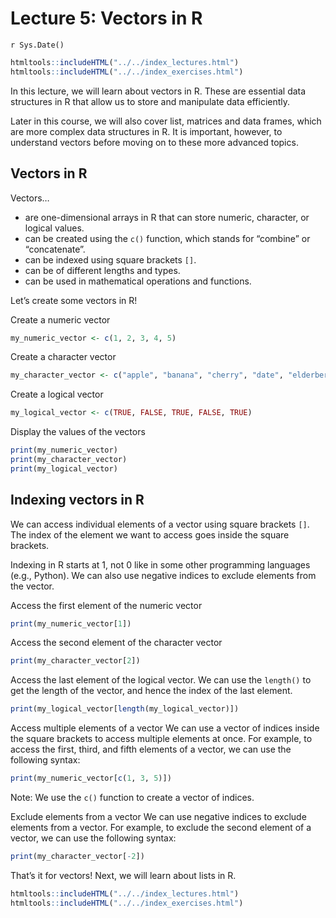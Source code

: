 # Lecture 5: Vectors in R
`r Sys.Date()`

```r
htmltools::includeHTML("../../index_lectures.html")
htmltools::includeHTML("../../index_exercises.html")
```


In this lecture, we will learn about vectors in R. These are essential data
structures in R that allow us to store and manipulate data efficiently.

Later in this course, we will also cover list, matrices and data frames,
which are more complex data structures in R. It is important, however, to
understand vectors before moving on to these more advanced topics.

## Vectors in R

Vectors...

- are one-dimensional arrays in R that can store numeric, character, or
  logical values.
- can be created using the `c()` function, which stands for "combine" or
  "concatenate".
- can be indexed using square brackets `[]`.
- can be of different lengths and types.
- can be used in mathematical operations and functions.

Let's create some vectors in R!

Create a numeric vector

```r
my_numeric_vector <- c(1, 2, 3, 4, 5)
```

Create a character vector

```r
my_character_vector <- c("apple", "banana", "cherry", "date", "elderberry")
```

Create a logical vector

```r
my_logical_vector <- c(TRUE, FALSE, TRUE, FALSE, TRUE)
```

Display the values of the vectors

```r
print(my_numeric_vector)
print(my_character_vector)
print(my_logical_vector)
```

## Indexing vectors in R

We can access individual elements of a vector using square brackets `[]`. The
index of the element we want to access goes inside the square brackets.

Indexing in R starts at 1, not 0 like in some other programming languages
(e.g., Python). We can also use negative indices to exclude elements from the
vector.

Access the first element of the numeric vector

```r
print(my_numeric_vector[1])
```

Access the second element of the character vector

```r
print(my_character_vector[2])
```

Access the last element of the logical vector. We can use the `length()` to
get the length of the vector, and hence the index of the last element.

```r
print(my_logical_vector[length(my_logical_vector)])
```

Access multiple elements of a vector We can use a vector of indices inside
the square brackets to access multiple elements at once. For example, to
access the first, third, and fifth elements of a vector, we can use the
following syntax:

```r
print(my_numeric_vector[c(1, 3, 5)])
```

Note: We use the `c()` function to create a vector of indices.

Exclude elements from a vector We can use negative indices to exclude
elements from a vector. For example, to exclude the second element of a
vector, we can use the following syntax:

```r
print(my_character_vector[-2])
```

That's it for vectors! Next, we will learn about lists in R.


```r
htmltools::includeHTML("../../index_lectures.html")
htmltools::includeHTML("../../index_exercises.html")
```

